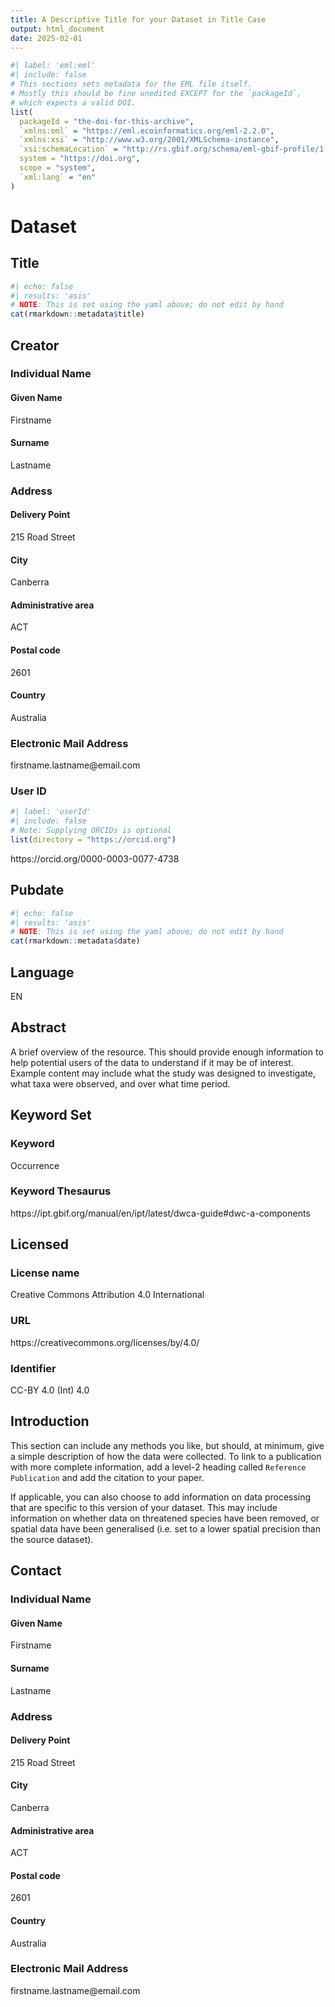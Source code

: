 ```yaml
---
title: A Descriptive Title for your Dataset in Title Case
output: html_document
date: 2025-02-01
---
```

<!--
This is a metadata template in .Rmd format, which has been formatted such that 
it can render either to the `output` specified in the yaml section (above) AND 
to Ecological Metadata language (EML) using the {delma} R package. Sections can 
be added, re-arranged or removed to suit the dataset being described. Some 
features to be aware of:

- Headings are converted to camelCase for use as EML tags
- Header level sets the degree of nestedness for those tags
- Code blocks whose `label` corresponds to a supplied EML tag are used to set 
  attributes for that tag using `list()`

You can delete this section if you want. See https:://delma.ala.org.au for 
software information or https://eml.ecoinformatics.org for information on EML.
-->
```r
#| label: 'eml:eml'
#| include: false
# This sections sets metadata for the EML file itself.
# Mostly this should be fine unedited EXCEPT for the `packageId`, 
# which expects a valid DOI.
list(
  packageId = "the-doi-for-this-archive",
  `xmlns:eml` = "https://eml.ecoinformatics.org/eml-2.2.0",
  `xmlns:xsi` = "http://www.w3.org/2001/XMLSchema-instance",
  `xsi:schemaLocation` = "http://rs.gbif.org/schema/eml-gbif-profile/1.3/eml-gbif-profile.xsd",
  system = "https://doi.org",
  scope = "system",
  `xml:lang` = "en"  
)
```

# Dataset

## Title
```r
#| echo: false
#| results: 'asis'
# NOTE: This is set using the yaml above; do not edit by hand
cat(rmarkdown::metadata$title)
```

## Creator
<!-- The 'creator' element provides the full name of the person, organization, 
or position who created the resource. The list of creators for a resource 
represent the people and organizations who should be cited for the resource.-->

### Individual Name

#### Given Name
Firstname

#### Surname
Lastname

### Address

#### Delivery Point
215 Road Street

#### City
Canberra

#### Administrative area
ACT

#### Postal code
2601

#### Country
Australia

### Electronic Mail Address
firstname.lastname@email.com

### User ID
```r
#| label: 'userId'
#| include: false
# Note: Supplying ORCIDs is optional
list(directory = "https://orcid.org")
```
https://orcid.org/0000-0003-0077-4738


## Pubdate
```r
#| echo: false
#| results: 'asis'
# NOTE: This is set using the yaml above; do not edit by hand
cat(rmarkdown::metadata$date)
```

## Language
EN

## Abstract
A brief overview of the resource. This should provide enough information to help 
potential users of the data to understand if it may be of interest. Example 
content may include what the study was designed to investigate, what taxa were 
observed, and over what time period.

## Keyword Set

### Keyword
Occurrence

### Keyword Thesaurus
https://ipt.gbif.org/manual/en/ipt/latest/dwca-guide#dwc-a-components


## Licensed

### License name
Creative Commons Attribution 4.0 International

### URL
https://creativecommons.org/licenses/by/4.0/

### Identifier
CC-BY 4.0 (Int) 4.0


## Introduction
This section can include any methods you like, but should, at minimum, give a 
simple description of how the data were collected. To link to a publication with 
more complete information, add a level-2 heading called `Reference Publication` 
and add the citation to your paper.

If applicable, you can also choose to add information on data processing that 
are specific to this version of your dataset. This may include information on 
whether data on threatened species have been removed, or spatial data have been 
generalised (i.e. set to a lower spatial precision than the source dataset).


## Contact
<!-- The contact field contains contact information for this dataset. This is 
the person or institution to contact with questions about the use, 
interpretation of a data set.-->

### Individual Name

#### Given Name
Firstname

#### Surname
Lastname

### Address

#### Delivery Point
215 Road Street

#### City
Canberra

#### Administrative area
ACT

#### Postal code
2601

#### Country
Australia

### Electronic Mail Address
firstname.lastname@email.com

